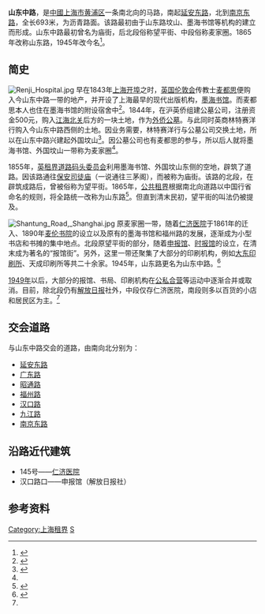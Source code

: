 {{noteTA
|G1=Unit
}}
{{Infobox China Road
|路牌类型=Shanghai
|中文道路名称= 山东中路
|道路英文名= Shandong Rd.(M)
|走向1=南
|走向2=北
|走向1(E)=S
|走向2(E)=N
|图片=
|图片说明=
|道路属性= 
|道路总长度= 0.693
|行车线数量= 2
|所在地区= {{CHN}}[[上海市|上海市]][[黄浦区|黄浦区]]
|起点= 延安东路
|终点= 南京东路
|道路命名日期= 1945年
|命名缘由= [[山东省|山东省]]
|道路旧名= 庙街、望平街（北段俗称）<br>山东路（1865年）
|道路动工日期= 1855年
|通车日期= 1855年
|路段主要建筑= [[申报馆|申报馆]]、[[上海交通大学医学院附属仁济医院|仁济医院]]
}}
'''山东中路'''，是[[中華人民共和國|中國]][[上海市|上海市]][[黄浦区|黄浦区]]一条南北向的马路，南起[[延安东路_(上海)|延安东路]]，北到[[南京东路_(上海市)|南京东路]]，全长693米，为沥青路面。该路最初由于山东路坟山、墨海书馆等机构的建立而形成。山东中路最初曾名为庙街，后北段俗称望平街、中段俗称麦家圈。1865年改称山东路，1945年改今名<ref>{{cite web |url=http://www.shtong.gov.cn/newsite/node2/node2245/node70862/node70875/node70881/node70890/userobject1ai73534.html |language=zh |title=上海地名志>>附录>>二、命名更名文件摘编>>上海市政府布告　中华民国三十四年12月(布字第34号) |publisher=上海地方志办公室 |accessdate=2014-08-11 |deadurl=yes |archiveurl=https://web.archive.org/web/20140226065719/http://www.shtong.gov.cn/newsite/node2/node2245/node70862/node70875/node70881/node70890/userobject1ai73534.html |archivedate=2014-02-26 }}</ref>。

==简史==
[[File:Renji_Hospital.jpg|thumb]]
早在1843年[[上海开埠|上海开埠]]之时，[[英国|英国]][[伦敦传道会|伦敦会]]传教士[[麦都思|麦都思]]便购入今山东中路一带的地产，并开设了上海最早的现代出版机构，[[墨海书馆|墨海书馆]]。而麦都思本人也住在墨海书馆的附设宿舍中<ref name="sdrm2">{{cite book|author=黄浦区人民政府 |title=上海市黄浦区地名志 |page=380 |year=1989 |publisher=上海社会科学院出版社 |location=上海市淮海中路622弄7号 |isbn=7805152993 }}</ref>。1844年，在沪英侨组建公墓公司，注册资金500元，购入[[江海关|江海北关]]后方的一块土地，作为[[山东路外国坟山|外侨公墓]]。与此同时英商林特赛洋行购入今山东中路西侧的土地。因业务需要，林特赛洋行与公墓公司交换土地，所以在山东中路兴建起外国坟山<ref>{{cite book|author=黄浦区人民政府 |title=上海市黄浦区地名志 |page=671 |year=1989 |publisher=上海社会科学院出版社 |location=上海市淮海中路622弄7号 |isbn=7805152993 }}</ref>。因公墓公司也有麦都思的参与，所以后人就将墨海书馆、外国坟山一带称为麦家圈<ref name="sdrm2"/>。

1855年，[[上海英租界|英租界]][[上海英租界道路码头委员会|道路码头委员会]]利用墨海书馆、外国坟山东侧的空地，辟筑了道路。因该路通往[[保安司徒庙|保安司徒庙]]（一说通往三茅阁），而被称为庙街。该路的北段，在辟筑成路后，曾被俗称为望平街。1865年，[[上海公共租界|公共租界]]根据南北向道路以中国行省命名的规则，将全路统一改称为山东路<ref>{{cite book|author=上海市档案馆 |title=工部局董事会会议录 |chapter=第二册 |page=528 |year=2001 |publisher=上海古籍出版社 |location=上海市瑞金二路272号 |isbn=7532526240 }}</ref>。但直到清末民初，望平街的叫法仍被提及。

[[File:Shantung_Road,_Shanghai.jpg|thumb]]
原麦家圈一带，随着[[上海交通大学医学院附属仁济医院|仁济医院]]于1861年的迁入、1890年[[上海市继光中学|麦伦书院]]的设立以及原有的墨海书馆和福州路的发展，逐渐成为小型书店和书摊的集中地点。北段原望平街的部分，随着[[申报馆|申报馆]]、[[时报馆|时报馆]]的设立，在清末成为著名的“报馆街”。另外，这里一带还聚集了大部分的印刷机构，例如[[大东书局|大东印刷所]]、天成印刷所等共二十余家。1945年，山东路更名为山东中路。<ref name="sdrm">{{cite book|author=黄浦区人民政府 |title=上海市黄浦区地名志 |page=368 |year=1989 |publisher=上海社会科学院出版社 |location=上海市淮海中路622弄7号 |isbn=7805152993 }}</ref>

[[上海1949年|1949年]]以后，大部分的报馆、书局、印刷机构在[[公私合营|公私合营]]等运动中逐渐合并或取消。目前，除北段仍有[[解放日报|解放日报]]社外，中段仅存仁济医院，南段则多以百货的小店和居民区为主。<ref name="sdrm"/>

==交会道路==
与山东中路交会的道路，由南向北分别为：
*[[延安东路_(上海)|延安东路]]
*[[广东路_(上海)|广东路]]
*[[昭通路_(上海)|昭通路]]
*[[福州路_(上海)|福州路]]
*[[汉口路_(上海)|汉口路]]
*[[九江路_(上海)|九江路]]
*[[南京东路_(上海市)|南京东路]]

== 沿路近代建筑 ==
*145号——[[上海交通大学医学院附属仁济医院|仁济医院]]
*汉口路口——申报馆（解放日报社）

==参考资料==
{{注脚}}

[[Category:上海租界|Category:上海租界]]
[[Category:上海道路|S]]